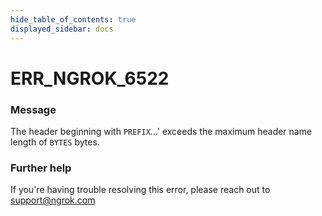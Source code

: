 ```yaml
---
hide_table_of_contents: true
displayed_sidebar: docs
---
```



# ERR_NGROK_6522

### Message
The header beginning with `PREFIX`...' exceeds the maximum header name length of `BYTES` bytes.

<ErrorDetails error='err_ngrok_6522' />


### Further help
If you're having trouble resolving this error, please reach out to [support@ngrok.com](mailto:support@ngrok.com?subject=Help%20with%20ERR_NGROK_6522)

